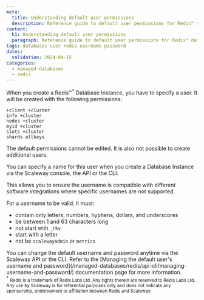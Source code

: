 ```yaml
---
meta:
  title: Understanding default user permissions
  description: Reference guide to default user permissions for Redis™ databases.
content:
  h1: Understanding default user permissions
  paragraph: Reference guide to default user permissions for Redis™ databases.
tags: databases user redis username password
dates:
  validation: 2024-04-15
categories:
  - managed-databases
  - redis
---
```


When you create a Redis™<sup>*</sup> Database Instance, you have to specify a user. It will be created with the following permissions:

```
+client +cluster
info +cluster
nodes +cluster
myid +cluster
slots +cluster
shards allkeys
```

<Message type="important">
  The default permissions cannot be edited. It is also not possible to create additional users.
</Message>

You can specify a name for this user when you create a Database Instance via the Scaleway console, the API or the CLI.

This allows you to ensure the username is compatible with different software integrations where specific usernames are not supported.

For a username to be valid, it must:
  - contain only letters, numbers, hyphens, dollars, and underscores
  - be between 1 and 63 characters long
  - not start with `_rkv`
  - start with a letter
  - not be `scalewayadmin` or `metrics`

<Message type="important">
  You can change the default username and password anytime via the Scaleway API or the CLI. Refer to the [Managing the default user's username and password](/managed-databases/redis/api-cli/managing-username-and-password/) documentation page for more information.
</Message>

<br/>
<sup>*</sup> <small>Redis is a trademark of Redis Labs Ltd. Any rights therein are reserved to Redis Labs Ltd. Any use by Scaleway is for referential purposes only and does not indicate any sponsorship, endorsement or affiliation between Redis and Scaleway. </small>